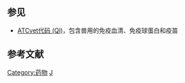 {{ATC codes lead|J||抗感染药|vet=add}}

==参见==
* [[ATCvet代码_(QI)|ATCvet代码 (QI)]]，包含兽用的免疫血清、免疫球蛋白和疫苗

==参考文献==
{{Reflist}}

{{解剖学治疗学及化学分类系统}}

[[Category:药物|Category:药物]]
[[Category:ATC代码|J]]